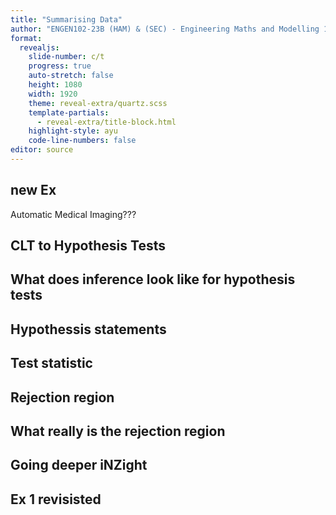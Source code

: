 ```yaml
---
title: "Summarising Data"
author: "ENGEN102-23B (HAM) & (SEC) - Engineering Maths and Modelling 1B"
format:
  revealjs: 
    slide-number: c/t
    progress: true
    auto-stretch: false
    height: 1080
    width: 1920
    theme: reveal-extra/quartz.scss
    template-partials:
      - reveal-extra/title-block.html
    highlight-style: ayu
    code-line-numbers: false
editor: source
---
```


## new Ex

Automatic Medical Imaging???

## CLT to Hypothesis Tests

## What does inference look like for hypothesis tests

## Hypothessis statements

## Test statistic

## Rejection region

## What really is the rejection region

## Going deeper iNZight

## Ex 1 revisisted
